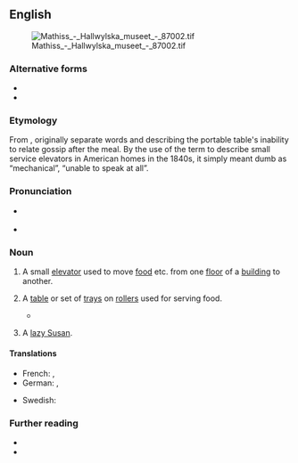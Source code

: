{{also|dumb-waiter|dumb waiter}}
==English==
[[File:Mathiss - Hallwylska museet - 87002.tif|thumb]]

===Alternative forms===
* {{l|en|dumb waiter}}
* {{l|en|dumb-waiter}}

===Etymology===
From {{compound|en|dumb|t1=unable to speak|waiter}}, originally separate words and describing the portable table's inability to relate gossip after the meal. By the use of the term to describe small service elevators in American homes in the 1840s, it simply meant dumb as “mechanical”, “unable to speak at all”.

===Pronunciation===
* {{a|GA|Canada}} {{IPA|/ˈdʌmˌweɪtəɹ/|lang=en}}
* {{audio|en-ca-dumbwaiter.oga|Audio (CA)|lang=en}}

===Noun===
{{en-noun}}

# A small [[elevator]] used to move [[food]] etc. from one [[floor]] of a [[building]] to another.
# {{lb|en|obsolete}} A [[table]] or set of [[tray]]s on [[roller]]s used for serving food.
#* {{RQ:Dickens Great Expectations|chapter=VII|volume=II|page=110|passage=Sauces, wines, all the accessories we wanted, and all of the best, were given out by our host from his '''dumbwaiter'''; and when they had made the circuit of the table, he always put them back again.}}
# {{lb|en|obsolete}} A [[lazy Susan]].

====Translations====
{{trans-top|small elevator}}
* French: {{t+|fr|monte-plat|m}}, {{t+|fr|monte-plats |m}}
* German: {{t|de|Speisenaufzug|m}}, {{t|de|Speiseaufzug|m}}
{{trans-mid}}
* Swedish: {{t+|sv|mathiss|c}}
{{trans-bottom}}

===Further reading===
* {{pedia}}
* {{projectlink|1911|Dumb Waiter}}
